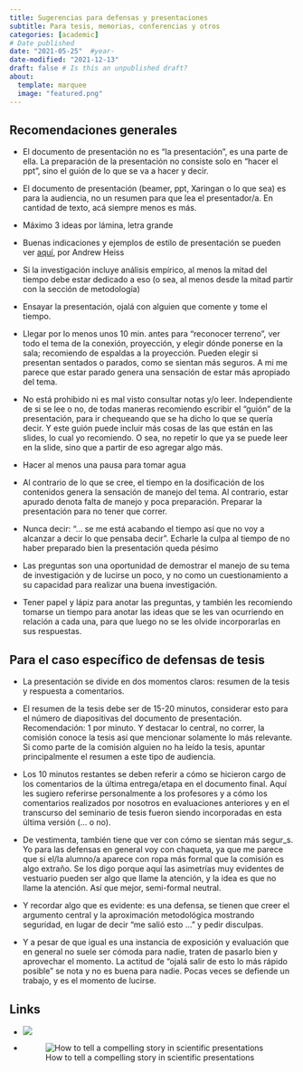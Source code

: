 ```yaml
---
title: Sugerencias para defensas y presentaciones
subtitle: Para tesis, memorias, conferencias y otros
categories: [academic]
# Date published
date: "2021-05-25"  #year-
date-modified: "2021-12-13"
draft: false # Is this an unpublished draft?
about:
  template: marquee
  image: "featured.png"  
---
```


## Recomendaciones generales

- El documento de presentación no es "la presentación", es una parte de ella. La preparación de la presentación no consiste solo en "hacer el ppt", sino el guión de lo que se va a hacer y decir.

- El documento de presentación (beamer, ppt, Xaringan o lo que sea) es para la audiencia, no un resumen para que lea el presentador/a. En cantidad de texto, acá siempre menos es más.

- Máximo 3 ideas por lámina, letra grande

- Buenas indicaciones y ejemplos de estilo de presentación se pueden ver [aquí](https://github.com/andrewheiss/talks/blob/master/2014-09-02_practically-perfect-policy-presentations/presentation/Practically%20Perfect%20Professional%20Policy%20Presentations,%20short.pdf), por Andrew Heiss

- Si la investigación incluye análisis empírico, al menos la mitad del tiempo debe estar dedicado a eso (o sea, al menos desde la mitad partir con la sección de metodología)


- Ensayar la presentación, ojalá con alguien que comente y tome el tiempo.

- Llegar por lo menos unos 10 min. antes para "reconocer terreno", ver todo el tema de la conexión, proyección, y elegir dónde ponerse en la sala; recomiendo de espaldas a la proyección. Pueden elegir si presentan sentados o parados, como se sientan más seguros. A mi me parece que estar parado genera una sensación de estar más apropiado del tema.

- No está prohibido ni es mal visto consultar notas y/o leer. Independiente de si se lee o no, de todas maneras recomiendo escribir el "guión" de la presentación, para ir chequeando que se ha dicho lo que se quería decir. Y este guión puede incluir más cosas de las que están en las slides, lo cual yo recomiendo. O sea, no repetir lo que ya se puede leer en la slide, sino que a partir de eso agregar algo más.

- Hacer al menos una pausa para tomar agua

- Al contrario de lo que se cree, el tiempo en la dosificación de los contenidos genera la sensación de manejo del tema. Al contrario, estar apurado denota falta de manejo y poca preparación. Preparar la presentación para no tener que correr.

- Nunca decir: "... se me está acabando el tiempo así que no voy a alcanzar a decir lo que pensaba decir". Echarle la culpa al tiempo de no haber preparado bien la presentación queda pésimo

- Las preguntas son una oportunidad de demostrar el manejo de su tema de investigación y de lucirse un poco, y no como un cuestionamiento a su capacidad para realizar una buena investigación.

- Tener papel y lápiz para anotar las preguntas, y también les recomiendo tomarse un tiempo para anotar las ideas que se les van ocurriendo en relación a cada una, para que luego no se les olvide incorporarlas en sus respuestas.


## Para el caso específico de defensas de tesis

- La presentación se divide en dos momentos claros: resumen de la tesis y respuesta a comentarios.

- El resumen de la tesis debe ser de 15-20 minutos, considerar esto para el número de diapositivas del documento de presentación. Recomendación: 1 por minuto. Y destacar lo central, no correr, la comisión conoce la tesis así que mencionar solamente lo más relevante. Si como parte de la comisión alguien no ha leído la tesis, apuntar principalmente el resumen a este tipo de audiencia.

- Los 10 minutos restantes se deben referir a cómo se hicieron cargo de los comentarios de la última entrega/etapa en el documento final. Aquí les sugiero referirse personalmente a los profesores y a cómo los comentarios realizados por nosotros en evaluaciones anteriores y en el transcurso del seminario de tesis fueron siendo incorporadas en esta última versión (... o no).

- De vestimenta, también tiene que ver con cómo se sientan más segur_s. Yo para las defensas en general voy con chaqueta, ya que me parece que si el/la alumno/a aparece con ropa más formal que la comisión es algo extraño. Se los digo porque aquí las asimetrías muy evidentes de vestuario pueden ser algo que llame la atención, y la idea es que no llame la atención. Así que mejor, semi-formal neutral.

- Y recordar algo que es evidente: es una defensa, se tienen que creer el argumento central y la aproximación metodológica mostrando seguridad, en lugar de decir "me salió esto ..." y pedir disculpas.

- Y a pesar de que igual es una instancia de exposición y evaluación que en general no suele ser cómoda para nadie, traten de pasarlo bien y aprovechar el momento. La actitud de "ojalá salir de esto lo más rápido posible" se nota y no es buena para nadie. Pocas veces se defiende un trabajo, y es el momento de lucirse.

## Links
 
- ![](/images/20thesis-defense-questions.png)

- ![How to tell a compelling story in scientific presentations](https://www.nature.com/articles/d41586-021-03603-2?s=03)
